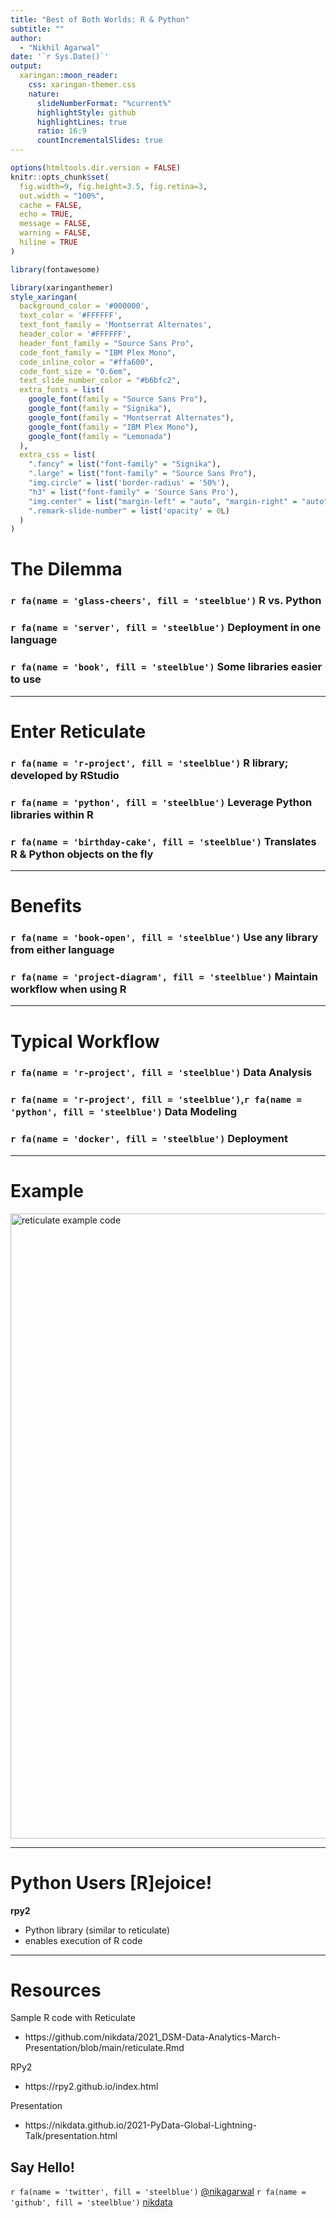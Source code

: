 ```yaml
---
title: "Best of Both Worlds: R & Python"
subtitle: ""  
author: 
  - "Nikhil Agarwal"
date: '`r Sys.Date()`'
output:
  xaringan::moon_reader:
    css: xaringan-themer.css
    nature:
      slideNumberFormat: "%current%"
      highlightStyle: github
      highlightLines: true
      ratio: 16:9
      countIncrementalSlides: true
---
```


```r
options(htmltools.dir.version = FALSE)
knitr::opts_chunk$set(
  fig.width=9, fig.height=3.5, fig.retina=3,
  out.width = "100%",
  cache = FALSE,
  echo = TRUE,
  message = FALSE, 
  warning = FALSE,
  hiline = TRUE
)

library(fontawesome)
```

```r
library(xaringanthemer)
style_xaringan(
  background_color = '#000000',
  text_color = '#FFFFFF',
  text_font_family = 'Montserrat Alternates',
  header_color = '#FFFFFF',
  header_font_family = "Source Sans Pro",
  code_font_family = "IBM Plex Mono",
  code_inline_color = "#ffa600",
  code_font_size = "0.6em",
  text_slide_number_color = "#b6bfc2",
  extra_fonts = list(
    google_font(family = "Source Sans Pro"),
    google_font(family = "Signika"),
    google_font(family = "Montserrat Alternates"),
    google_font(family = "IBM Plex Mono"),
    google_font(family = "Lemonada")
  ),
  extra_css = list(
    ".fancy" = list("font-family" = "Signika"),
    ".large" = list("font-family" = "Source Sans Pro"),
    "img.circle" = list('border-radius' = '50%'),
    "h3" = list("font-family" = 'Source Sans Pro'),
    "img.center" = list("margin-left" = "auto", "margin-right" = "auto"),
    ".remark-slide-number" = list('opacity' = 0L)
  )
)
```


# The Dilemma

### `r fa(name = 'glass-cheers', fill = 'steelblue')` R vs. Python

### `r fa(name = 'server', fill = 'steelblue')` Deployment in one language

### `r fa(name = 'book', fill = 'steelblue')` Some libraries easier to use

---

# Enter Reticulate

### `r fa(name = 'r-project', fill = 'steelblue')` R library; developed by RStudio

### `r fa(name = 'python', fill = 'steelblue')` Leverage Python libraries within R

### `r fa(name = 'birthday-cake', fill = 'steelblue')` Translates R & Python objects on the fly

---

# Benefits

### `r fa(name = 'book-open', fill = 'steelblue')` Use any library from either language

### `r fa(name = 'project-diagram', fill = 'steelblue')` Maintain workflow when using R

---

# Typical Workflow

### `r fa(name = 'r-project', fill = 'steelblue')` Data Analysis

### `r fa(name = 'r-project', fill = 'steelblue')`,`r fa(name = 'python', fill = 'steelblue')` Data Modeling

### `r fa(name = 'docker', fill = 'steelblue')` Deployment

---

# Example

<img src="img/reticulate-code.png" width="1000" alt="reticulate example code">

---

# Python Users [R]ejoice!

**rpy2**

- Python library (similar to reticulate)
- enables execution of R code

---

# Resources

Sample R code with Reticulate

- https://github.com/nikdata/2021_DSM-Data-Analytics-March-Presentation/blob/main/reticulate.Rmd

RPy2

- https://rpy2.github.io/index.html

Presentation

- https://nikdata.github.io/2021-PyData-Global-Lightning-Talk/presentation.html

## Say Hello!

`r fa(name = 'twitter', fill = 'steelblue')` [@nikagarwal](https://www.twitter.com/nikagarwal)
`r fa(name = 'github', fill = 'steelblue')` [nikdata](https://www.github.com/nikdata)
